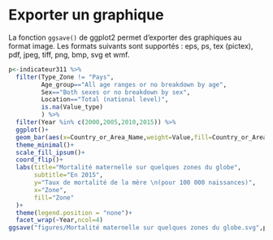 # Exporter un graphique

La fonction `ggsave()` de ggplot2  permet d'exporter des graphiques au format image. Les formats suivants sont supportés : eps, ps, tex (pictex), pdf, jpeg, tiff, png, bmp, svg et wmf.

```r
p<-indicateur311 %>%
  filter(Type_Zone != "Pays",
         Age_group=="All age ranges or no breakdown by age",
         Sex=="Both sexes or no breakdown by sex",
         Location=="Total (national level)",
         is.na(Value_type)
         ) %>%
  filter(Year %in% c(2000,2005,2010,2015)) %>%
  ggplot()+
  geom_bar(aes(x=Country_or_Area_Name,weight=Value,fill=Country_or_Area_Name))+
  theme_minimal()+
  scale_fill_ipsum()+
  coord_flip()+
  labs(title="Mortalité maternelle sur quelques zones du globe",
       subtitle="En 2015",
       y="Taux de mortalité de la mère \n(pour 100 000 naissances)",
       x="Zone",
       fill="Zone"
  )+
  theme(legend.position = "none")+
  facet_wrap(~Year,ncol=4)
ggsave("figures/Mortalité maternelle sur quelques zones du globe.svg",p,width=12,height = 5)
```
